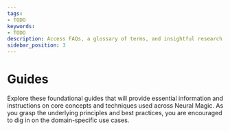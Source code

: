 ```yaml
---
tags:
- TODO
keywords:
- TODO
description: Access FAQs, a glossary of terms, and insightful research papers to deepen your knowledge of Neural Magic's technology.
sidebar_position: 3
---
```


# Guides

Explore these foundational guides that will provide essential information and instructions on core concepts and techniques used across Neural Magic. As you grasp the underlying principles and best practices, you are encouraged to dig in on the domain-specific use cases.

<DocCardList />
